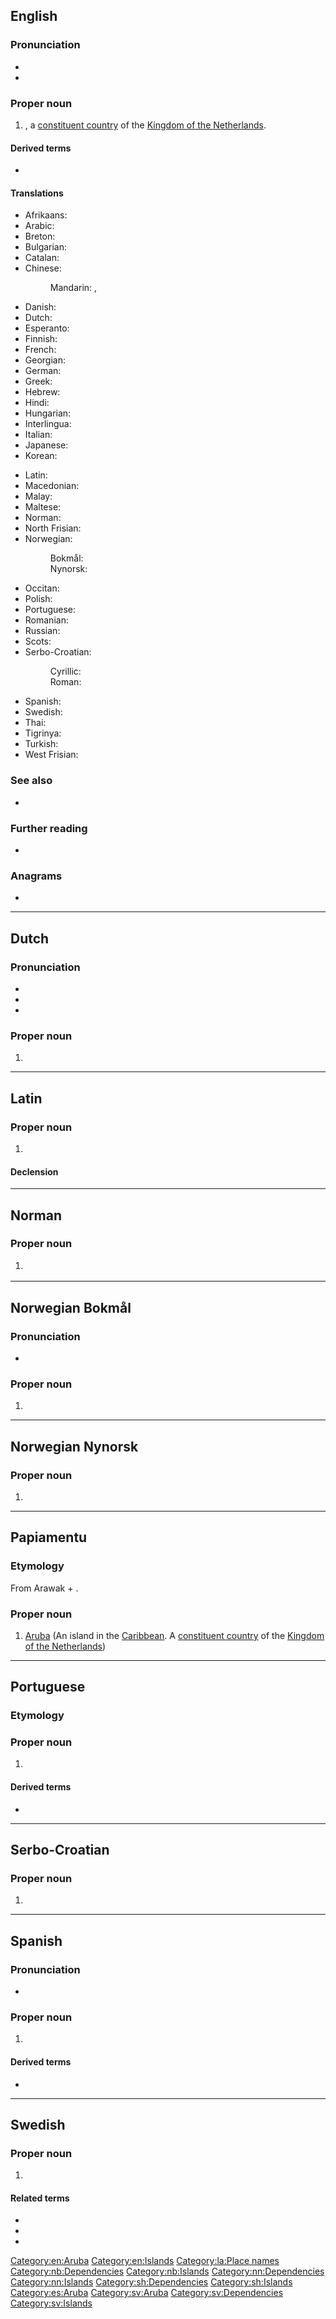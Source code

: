 ==English==

===Pronunciation===
* {{IPA|en|/əˈɹuː.bə/}}
* {{rhymes|en|uːbə}}

===Proper noun===
{{en-proper noun}}

# {{place|en|autonomous territory|r/Caribbean}}, a [[constituent country]] of the [[Kingdom of the Netherlands]].

====Derived terms====
* {{l|en|Arubian}}

====Translations====
{{trans-top|territory in the Caribbean}}
* Afrikaans: {{t|af|Aruba}}
* Arabic: {{t|ar|أروبا|tr='aruba}}
* Breton: {{t|br|Aruba}}
* Bulgarian: {{t|bg|Аруба}}
* Catalan: {{t|ca|Aruba|f}}
* Chinese:
*: Mandarin: {{t+|cmn|阿魯巴|sc=Hani}}, {{t+|cmn|阿鲁巴|tr=Ālǔba|sc=Hani}}
* Danish: {{t|da|Aruba}}
* Dutch: {{t+|nl|Aruba|n}}
* Esperanto: {{t|eo|Arubo}}
* Finnish: {{t+|fi|Aruba}}
* French: {{t+|fr|Aruba|f}}
* Georgian: {{t+|ka|არუბა}}
* German: {{t+|de|Aruba}}
* Greek: {{t+|el|Αρούμπα|f}}
* Hebrew: {{t+|he|אָרוּבָּה|tr=Aruba}}
* Hindi: {{t+|hi|अरूबा}}
* Hungarian: {{t+|hu|Aruba}}
* Interlingua: {{t|ia|Aruba}}
* Italian: {{t+|it|Aruba|f}}
* Japanese: {{t+|ja|アルバ|tr=Aruba}}
* Korean: {{t|ko|^아루바|tr=aluba}}
{{trans-mid}}
* Latin: {{t|la|Aruba|f}}
* Macedonian: {{t|mk|Ару́ба|f}}
* Malay: {{t|ms|Aruba}}
* Maltese: {{t|mt|Aruba}}
* Norman: {{t|nrf|Aruba}} {{qualifier|Jersey}}
* North Frisian: {{t|frr|Aruuba}}
* Norwegian:
*: Bokmål: {{t|nb|Aruba}}
*: Nynorsk: {{t|nn|Aruba}}
* Occitan: {{t|oc|Aruba|f}}
* Polish: {{t+|pl|Aruba}}
* Portuguese: {{t+|pt|Aruba|f}}
* Romanian: {{t|ro|Aruba|f}}
* Russian: {{t+|ru|Ару́ба|f}}
* Scots: {{t|sco|Arubae}}
* Serbo-Croatian:
*: Cyrillic: {{t|sh|Аруба|f|sc=Cyrl}}
*: Roman: {{t|sh|Aruba|f}}
* Spanish: {{t+|es|Aruba|f}}
* Swedish: {{t+|sv|Aruba}}
* Thai: {{t+|th|อารูบา}}
* Tigrinya: {{t|ti|ኣሩባ}}
* Turkish: {{t+|tr|Aruba}}
* West Frisian: {{t|fy|Arûba|n}}
{{trans-bottom}}

===See also===
* {{l|en|Appendix:Countries of the world}}

===Further reading===
* {{pedia}}

===Anagrams===
* {{anagrams|en|a=aabru|Barua|abura}}

[[Category:en:Aruba]]
[[Category:en:Islands]]

----

==Dutch==

===Pronunciation===
* {{IPA|nl|/aːˈru.baː/|/aːˈry.baː/}}
* {{audio|nl|Nl-Aruba.ogg|Audio}}
* {{hyphenation|nl|Aru|ba}}

===Proper noun===
{{nl-proper noun}}

# {{l|en|Aruba}}

----

==Latin==
{{wikipedia|lang=la}}

===Proper noun===
{{la-proper noun|Arūba<1.loc>}}

# {{lb|la|New Latin}} {{l|en|Aruba}}

====Declension====
{{la-ndecl|Arūba<1.loc>}}

[[Category:la:Place names]]

----

==Norman==

===Proper noun===
{{nrf-proper noun}}

# {{lb|nrf|Jersey}} {{l|en|Aruba}}

{{topics|nrf|Dependencies|Islands}}

----

==Norwegian Bokmål==
{{wikipedia|lang=no}}

===Pronunciation===
* {{IPA|nb|/ɑɾʉːbɑ/}}

===Proper noun===
{{head|nb|proper noun}}

# {{l|en|Aruba}}

[[Category:nb:Dependencies]]
[[Category:nb:Islands]]

----

==Norwegian Nynorsk==
{{wikipedia|lang=nn}}

===Proper noun===
{{head|nn|proper noun}}

# {{l|en|Aruba}}

[[Category:nn:Dependencies]]
[[Category:nn:Islands]]

----

==Papiamentu==

===Etymology===
From Arawak {{bor|pap|tnq|ora||shell}} + {{m|tnq|oubao||island}}.

===Proper noun===
{{head|pap|proper noun}}

# [[Aruba]] (An island in the [[Caribbean]]. A [[constituent country]] of the [[Kingdom of the Netherlands]])

----

==Portuguese==

===Etymology===
{{rfe|pt}}

===Proper noun===
{{pt-proper noun|f}}

# {{place|pt|island/and/autonomous territory|c/Netherlands|in the|sea/Caribbean|t1=Aruba}}

====Derived terms====
* {{l|pt|arubano}}

----

==Serbo-Croatian==

===Proper noun===
{{sh-proper noun|g=f}}

# {{l|en|Aruba}}

[[Category:sh:Dependencies]]
[[Category:sh:Islands]]

----

==Spanish==
{{wikipedia|lang=es}}

===Pronunciation===
* {{es-IPA}}

===Proper noun===
{{es-proper noun|f}}

# {{place|es|autonomous territory|c/Netherlands|in the|sea/Caribbean|t1=Aruba}}

====Derived terms====
* {{l|es|arubano}}

[[Category:es:Aruba]]

----

==Swedish==

===Proper noun===
{{sv-proper noun|n}}

# {{place|sv|autonomous territory|c/Netherlands|in the|sea/Caribbean|t1=Aruba}}

====Related terms====
*{{l|sv|arubansk|pos=adjective|t=Aruban}}
*{{l|sv|aruban|g=c|t=Aruban male}}
*{{l|sv|arubanska|g=c|t=Aruban female}}

[[Category:sv:Aruba]]
[[Category:sv:Dependencies]]
[[Category:sv:Islands]]